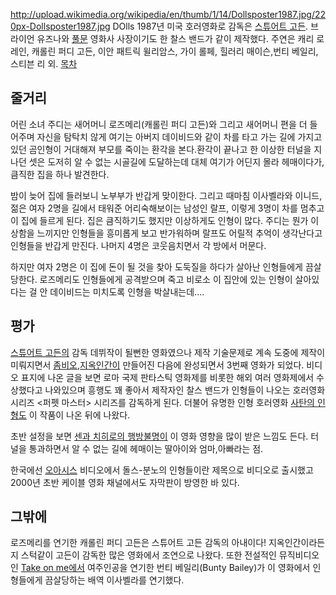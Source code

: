 http://upload.wikimedia.org/wikipedia/en/thumb/1/14/Dollsposter1987.jpg/220px-Dollsposter1987.jpg
DOlls
1987년 미국 호러영화로  감독은 [[스튜어트 고든]]. 브라이언 유즈나와 [[풀문]] 영화사 사장이기도 한 찰스 밴드가 같이 제작했다. 주연은 캐리 로레인, 캐롤린 퍼디 고든, 이안 패트릭 윌리암스, 가이 롤페, 힐러리 매이슨,번티 베일리,스티븐 리 외.
[[목차]]
== 줄거리 ==
어린 소녀 주디는 새어머니 로즈메리(캐롤린 퍼디 고든)와 그리고 새어머니 편을 더 들어주며 자신을 탐탁치 않게 여기는 아버지 데이비드와 같이 차를 타고 가는 길에 가지고 있던 곰인형이 거대해져 부모를 죽이는 환각을 본다.환각이 끝나고 한 이상한 터널을 지나던 셋은 도저히 알 수 없는 시골길에 도달하는데 대체 여기가 어딘지 몰라 헤매이다가, 큼직한 집을 하나 발견한다.

밤이 늦어 집에 들러보니 노부부가 반갑게 맞이한다. 그리고 때마침 이사벨라와 이니드, 젊은 여자 2명을 길에서 태워준 어리숙해보이는 남성인 랄프, 이렇게 3명이 차를 멈추고 이 집에 들르게 된다. 집은 큼직하기도 했지만 이상하게도 인형이 많다. 주디는 뭔가 이상함을 느끼지만 인형들을 흥미롭게 보고 반가워하며 랄프도 어릴적 추억이 생각난다고 인형들을 반갑게 만진다. 나머지 4명은 코웃음치면서 각 방에서 머문다.

하지만 여자 2명은 이 집에 돈이 될 것을 찾아 도둑질을 하다가 살아난 인형들에게 끔살당한다. 로즈메리도 인형들에게 공격받으며 죽고 비로소 이 집안에 있는 인형이 살아있다는 걸 안 데이비드는 미치도록 인형을 박살내는데....

== 평가 ==
[[스튜어트 고든]]의 감독 데뷔작이 될뻔한 영화였으나 제작 기술문제로 계속 도중에 제작이 미뤄지면서 [[좀비오]],[[지옥인간]]이 만들어진 다음에 완성되면서 3번째 영화가 되었다. 비디오 표지에 나온 글을 보면 로마 국제 판타스틱 영화제를 비롯한 해외 여러 영화제에서 수상했다고 나와있으며 흥행도 꽤 좋아서 제작자인 찰스 밴드가 인형들이 나오는 호러영화 시리즈 <퍼펫 마스터> 시리즈를 감독하게 된다. 더불어 유명한 인형 호러영화 [[사탄의 인형]]도 이 작품이 나온 뒤에 나왔다.

초반 설정을 보면 [[센과 치히로의 행방불명]]이 이 영화 영향을 많이 받은 느낌도 든다. 터널을 통과하면서 알 수 없는 길에 헤매이는 딸아이와 엄마,아빠라는 점.

한국에선 [[오아시스]] 비디오에서 돌스-분노의 인형들이란 제목으로 비디오로 출시했고 2000년 초반 케이블 영화 채널에서도 자막판이 방영한 바 있다.
== 그밖에 ==
로즈메리를 연기한 캐롤린 퍼디 고든은 스튜어트 고든 감독의 아내이다! 지옥인간이라든지 스턱같이 고든이 감독한 많은 영화에서 조연으로 나왔다. 또한 전설적인 뮤직비디오인 [[Take on me]]에서 여주인공을 연기한 번티 베일리(Bunty Bailey)가 이 영화에서 인형들에게 끔살당하는 배역 이사벨라를 연기했다.
